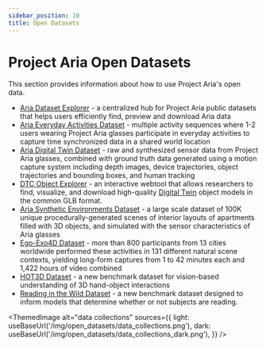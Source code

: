 ```yaml
---
sidebar_position: 10
title: Open Datasets
---
```


# Project Aria Open Datasets

This section provides information about how to use Project Aria's open data.

* [Aria Dataset Explorer](dataset_explorer/dataset_explorer.mdx) - a centralized hub for Project Aria public datasets that helps users efficiently find, preview and download Aria data
* [Aria Everyday Activities Dataset](aria_everyday_activities_dataset/aria_everyday_activities_dataset.mdx) - multiple activity sequences where 1-2 users wearing Project Aria glasses participate in everyday activities to capture time synchronized data in a shared world location
* [Aria Digital Twin Dataset](aria_digital_twin_dataset/aria_digital_twin_dataset.mdx) - raw and synthesized sensor data from Project Aria glasses, combined with ground truth data generated using a motion capture system including depth images, device trajectories, object trajectories and bounding boxes, and human tracking
* [DTC Object Explorer](object_explorer.mdx) - an interactive webtool that allows researchers to find, visualize, and download high-quality [Digital Twin](https://www.projectaria.com/datasets/dtc/) object models in the common GLB format.
* [Aria Synthetic Environments Dataset](aria_synthetic_environments_dataset/aria_synthetic_environments_dataset.mdx) - a large scale dataset of 100K unique procedurally-generated scenes of interior layouts of apartments filled with 3D objects, and simulated with the sensor characteristics of Aria glasses
* [Ego-Exo4D Dataset](ego-exo4d/ego-exo4d.mdx) - more than 800 participants from 13 cities worldwide performed these activities in 131 different natural scene contexts, yielding long-form captures from 1 to 42 minutes each and 1,422 hours of video combined
* [HOT3D Dataset](hot3d.mdx) - a new benchmark dataset for vision-based understanding of 3D hand-object interactions
* [Reading in the Wild Dataset](ritw.mdx) - a new benchmark dataset designed to inform models that determine whether or not subjects are reading.


<ThemedImage
  alt="data collections"
  sources={{
    light: useBaseUrl('/img/open_datasets/data_collections.png'),
    dark: useBaseUrl('/img/open_datasets/data_collections_dark.png'),
  }}
/>
